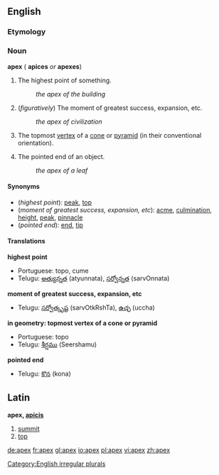 ==English==
===Etymology===
{{L.}}

=== Noun ===
'''apex''' ({{plural}} '''apices''' ''or'' '''apexes''')

#The highest point of something.
#:''the apex of the building''
#(''figuratively'') The moment of greatest success, expansion, etc.
#:''the apex of civilization''
#{{geometry}} The topmost [[vertex]] of a [[cone]] or [[pyramid]] (in their conventional orientation).
#The pointed end of an object.
#:''the apex of a leaf''

====Synonyms====
*(''highest point''): [[peak]], [[top]]
*(''moment of greatest success, expansion, etc''): [[acme]], [[culmination]], [[height]], [[peak]], [[pinnacle]]
*(''pointed end''): [[end]], [[tip]]

====Translations====

'''highest point'''
{{top}}
{{mid}}
*Portuguese: topo, cume
*Telugu: [[అత్యున్నత]] (atyunnata), [[సర్వోన్నత]] (sarvOnnata)
{{bottom}}

'''moment of greatest success, expansion, etc'''
{{top}}
{{mid}}
*Telugu: [[సర్వోత్కృష్ట]] (sarvOtkRshTa), [[ఉచ్ఛ]] (uccha)
{{bottom}}

'''in geometry: topmost vertex of a cone or pyramid'''
{{top}}
{{mid}}
*Portuguese: topo
*Telugu: [[శీర్షము]] (Seershamu)
{{bottom}}

'''pointed end'''
{{top}}
{{mid}}
*Telugu: [[కొన]] (kona)
{{bottom}}

[[Category:English irregular plurals]]

==Latin==

'''apex, [[Wiktionary Appendix:Latin third declension|apicis]]''' {{m}}

#[[summit]]
#[[top]]

[[de:apex]]
[[fr:apex]]
[[gl:apex]]
[[io:apex]]
[[pl:apex]]
[[vi:apex]]
[[zh:apex]]